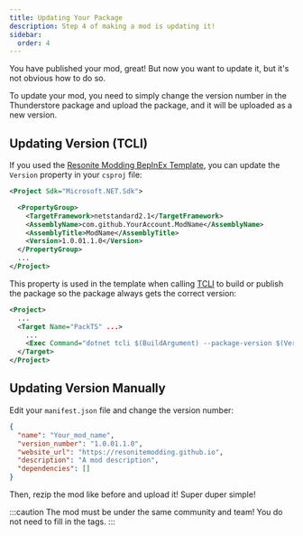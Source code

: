 ```yaml
---
title: Updating Your Package
description: Step 4 of making a mod is updating it!
sidebar:
  order: 4
---
```


You have published your mod, great! But now you want to update it, but it's not obvious how to do so.

To update your mod, you need to simply change the version number in the Thunderstore package and upload the package, and it will be uploaded as a new version.

## Updating Version (TCLI)

If you used the [Resonite Modding BepInEx Template](<https://github.com/ResoniteModding/BepInEx.Templates>), you can update the `Version` property in your `csproj` file:

```xml title="csproj" {7} del="1.0.0" ins="1.1.0"
<Project Sdk="Microsoft.NET.Sdk">

  <PropertyGroup>
    <TargetFramework>netstandard2.1</TargetFramework>
    <AssemblyName>com.github.YourAccount.ModName</AssemblyName>
    <AssemblyTitle>ModName</AssemblyTitle>
    <Version>1.0.01.1.0</Version>
  </PropertyGroup>
  ...
</Project>

```

This property is used in the template when calling [TCLI](<https://github.com/thunderstore-io/thunderstore-cli>) to build or publish the package so the package always gets the correct version:

```xml title="Directory.Build.targets" "Version"
<Project>
  ...
  <Target Name="PackTS" ...>
    ...
    <Exec Command="dotnet tcli $(BuildArgument) --package-version $(Version)" />
  </Target>
</Project>
```

## Updating Version Manually

Edit your `manifest.json` file and change the version number:

```json title="manifest.json" {3} del="1.0.0" ins="1.1.0"
{
  "name": "Your_mod_name",
  "version_number": "1.0.01.1.0",
  "website_url": "https://resonitemodding.github.io",
  "description": "A mod description",
  "dependencies": []
}
```

Then, rezip the mod like before and upload it! Super duper simple!

:::caution
The mod must be under the same community and team! You do not need to fill in the tags.
:::
